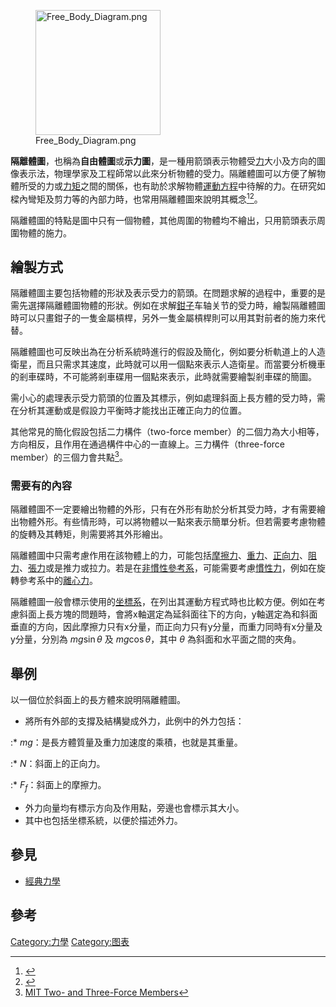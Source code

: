 [[Image:Free_Body_Diagram.png|200px]]

'''隔離體圖'''，也稱為'''自由體圖'''或'''示力圖'''，是一種用箭頭表示物體受[[力|力]]大小及方向的圖像表示法，物理學家及工程師常以此來分析物體的受力。隔離體圖可以方便了解物體所受的力或[[力矩|力矩]]之間的關係，也有助於求解物體[[運動方程|運動方程]]中待解的力。在研究如樑內彎矩及剪力等的內部力時，也常用隔離體圖來說明其概念<ref name = "ruina">{{cite book
| title = Introduction to Statics and Dynamics
| last = Ruina
| first = Andy
| coauthors = Rudra Pratap
| year = 2002
| pages = 79–105
| publisher = Oxford University Press
| url = http://ruina.tam.cornell.edu/Book/RuinaPratapNoProblems.pdf
| format = PDF
| accessdate = 2006-08-04
| archive-date = 2019-05-25
| archive-url = https://web.archive.org/web/20190525144127/http://ruina.tam.cornell.edu/Book/RuinaPratapNoProblems.pdf
| dead-url = no
}}</ref><ref name="hibbeler">{{cite book| title = Engineering Mechanics: Statics & Dynamics
| url = https://archive.org/details/engineeringmecha00hibb_4
| edition = 11th
| last = Hibbeler
| first = R. C.
| year = 2007
| publisher = Pearson Prentice Hall
| isbn  = 0-13-221509-8
| pages = [https://archive.org/details/engineeringmecha00hibb_4/page/83 83]–86}}</ref>。

隔離體圖的特點是圖中只有一個物體，其他周圍的物體均不繪出，只用箭頭表示周圍物體的施力。

==繪製方式==
隔離體圖主要包括物體的形狀及表示受力的箭頭。在問題求解的過程中，重要的是需先選擇隔離體圖物體的形狀。例如在求解[[鉗子|鉗子]]车轴关节的受力時，繪製隔離體圖時可以只畫鉗子的一隻金屬槓桿，另外一隻金屬槓桿則可以用其對前者的施力來代替。

隔離體圖也可反映出為在分析系統時進行的假設及簡化，例如要分析軌道上的人造衛星，而且只需求其速度，此時就可以用一個點來表示人造衛星。而當要分析機車的剎車碟時，不可能將剎車碟用一個點來表示，此時就需要繪製剎車碟的簡圖。

需小心的處理表示受力箭頭的位置及其標示，例如處理斜面上長方體的受力時，需在分析其運動或是假設力平衡時才能找出正確正向力的位置。

其他常見的簡化假設包括二力構件（two-force member）的二個力為大小相等，方向相反，且作用在通過構件中心的一直線上。三力構件（three-force member）的三個力會共點<ref>[http://web.mit.edu/4.441/1_lectures/1_lecture15/1_lecture15.html MIT Two- and Three-Force Members]</ref>。

===需要有的內容===
隔離體圖不一定要繪出物體的外形，只有在外形有助於分析其受力時，才有需要繪出物體外形。有些情形時，可以將物體以一點來表示簡單分析。但若需要考慮物體的旋轉及其轉矩，則需要將其外形繪出。

隔離體圖中只需考慮作用在該物體上的力，可能包括[[摩擦力|摩擦力]]、[[重力|重力]]、[[正向力|正向力]]、[[阻力|阻力]]、[[張力|張力]]或是推力或拉力。若是在[[非慣性參考系|非慣性參考系]]，可能需要考慮[[慣性力|慣性力]]，例如在旋轉參考系中的[[離心力|離心力]]。

隔離體圖一般會標示使用的[[坐標系|坐標系]]，在列出其運動方程式時也比較方便。例如在考慮斜面上長方塊的問題時，會將x軸選定為延斜面往下的方向，y軸選定為和斜面垂直的方向，因此摩擦力只有x分量，而正向力只有y分量，而重力同時有x分量及y分量，分別為 <math>mg\sin\theta</math> 及 <math>mg\cos\theta</math>，其中 <math>\theta</math> 為斜面和水平面之間的夾角。

==舉例==
以一個位於斜面上的長方體來說明隔離體圖。
* 將所有外部的支撐及結構變成外力，此例中的外力包括：
:* <math>mg</math>：是長方體質量及重力加速度的乘積，也就是其重量。
:* <math>N</math>：斜面上的正向力。
:* <math>F_f</math>：斜面上的摩擦力。
* 外力向量均有標示方向及作用點，旁邊也會標示其大小。
* 其中也包括坐標系統，以便於描述外力。

==參見==
*[[經典力學|經典力學]]

==參考==
{{reflist}}

[[Category:力學|Category:力學]]
[[Category:图表|Category:图表]]